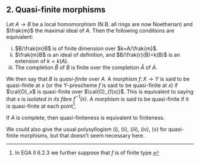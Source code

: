 ## 2. Quasi-finite morphisms {#I.2}

::: {.itenv #I.2.1 title="Proposition 2.1"}
Let $A\to B$ be a local homomorphism (N.B. all rings are now Noetherian) and $\frak{m}$ the maximal ideal of $A$.
Then the following conditions are equivalent:

i. $B/\frak{m}B$ is of finite dimension over $k=A/\frak{m}$.
ii. $\frak{m}B$ is an ideal of definition, and $B/\frak{r}(B)=k(B)$ is an extension of $k=k(A)$.
iii. The completion $\hat{B}$ of $B$ is finite over the completion $\hat{A}$ of $A$.
:::

\oldpage{2}

We then say that $B$ is _quasi-finite_ over $A$.
A morphism $f\colon X\to Y$ is said to be quasi-finite at $x$ (or the $Y$-prescheme $f$ is said to be quasi-finite at $x$) if $\cal{O}_x$ is quasi-finite over $\cal{O}_{f(x)}$.
This is equivalent to saying that $x$ is _isolated in its fibre $f^{-1}(x)$_.
A morphism is said to be quasi-finite if it is quasi-finite at each point^[In EGA II 6.2.3 we further suppose that $f$ is of finite type.].

::: {.itenv #I.2.2 title="Corollary 2.2"}
If $A$ is complete, then quasi-finiteness is equivalent to finiteness.
:::

We could also give the usual polysyllogism (i), (ii), (iii), (iv), (v) for quasi-finite morphisms, but that doesn't seem necessary here.
